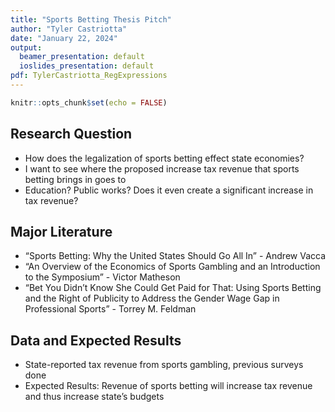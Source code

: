 ```yaml
---
title: "Sports Betting Thesis Pitch"
author: "Tyler Castriotta"
date: "January 22, 2024"
output: 
  beamer_presentation: default
  ioslides_presentation: default
pdf: TylerCastriotta_RegExpressions
---
```


```r
knitr::opts_chunk$set(echo = FALSE)
```

## Research Question

- How does the legalization of sports betting effect state economies?
- I want to see where the proposed increase tax revenue that sports betting brings in goes to
- Education? Public works? Does it even create a significant increase in tax revenue?

## Major Literature 
- "Sports Betting: Why the United States Should Go All In" - Andrew Vacca
- "An Overview of the Economics of Sports Gambling and an Introduction to the Symposium" - Victor Matheson 
- "Bet You Didn't Know She Could Get Paid for That: Using Sports Betting and the Right of Publicity to Address the Gender Wage Gap in Professional Sports" - Torrey M. Feldman

## Data and Expected Results
- State-reported tax revenue from sports gambling, previous surveys done 
- Expected Results: Revenue of sports betting will increase tax revenue and thus increase state's budgets